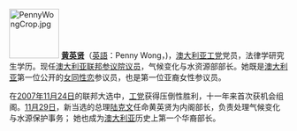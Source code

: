 [[File:PennyWongCrop.jpg|90px]]
'''[[黄英贤|黄英贤]]'''（[[英語|英語]]：Penny Wong，{{bd|1968年|11月5日|catIdx=W}})，[[澳大利亚工党|澳大利亚工党]]党员，法律学研究生学历。现任[[澳大利亚联邦|澳大利亚联邦]][[参议院|参议院]][[议员|议员]]，气候变化与水资源部部长。她既是[[澳大利亚|澳大利亚]]第一位公开的[[女同性恋|女同性恋]]参议员，也是第一位亚裔女性参议员。

在[[2007年|2007年]][[11月24日|11月24日]]的联邦大选中，[[澳大利亚工党|工党]]获得压倒性胜利，十一年来首次获机会组阁。[[11月29日|11月29日]]，新当选的总理[[陆克文|陆克文]]任命黄英贤为内阁部长，负责处理气候变化与水源保护事务； 她也成为[[澳大利亚|澳大利亚]]历史上第一个华裔部长。